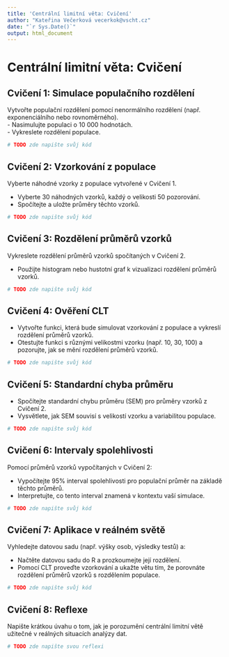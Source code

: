 ```yaml
---
title: 'Centrální limitní věta: Cvičení'
author: "Kateřina Večerková vecerkok@vscht.cz"
date: "`r Sys.Date()`"
output: html_document
---
```


# Centrální limitní věta: Cvičení

## Cvičení 1: Simulace populačního rozdělení
Vytvořte populační rozdělení pomocí nenormálního rozdělení (např. exponenciálního nebo rovnoměrného).  
- Nasimulujte populaci o 10 000 hodnotách.  
- Vykreslete rozdělení populace.

```r
# TODO zde napište svůj kód
```

## Cvičení 2: Vzorkování z populace

Vyberte náhodné vzorky z populace vytvořené v Cvičení 1.

* Vyberte 30 náhodných vzorků, každý o velikosti 50 pozorování.
* Spočítejte a uložte průměry těchto vzorků.

```r
# TODO zde napište svůj kód
```

## Cvičení 3: Rozdělení průměrů vzorků

Vykreslete rozdělení průměrů vzorků spočítaných v Cvičení 2.

* Použijte histogram nebo hustotní graf k vizualizaci rozdělení průměrů vzorků.

```r
# TODO zde napište svůj kód
```

## Cvičení 4: Ověření CLT

* Vytvořte funkci, která bude simulovat vzorkování z populace a vykreslí rozdělení průměrů vzorků.
* Otestujte funkci s různými velikostmi vzorku (např. 10, 30, 100) a pozorujte, jak se mění rozdělení průměrů vzorků.

```r
# TODO zde napište svůj kód
```

## Cvičení 5: Standardní chyba průměru

* Spočítejte standardní chybu průměru (SEM) pro průměry vzorků z Cvičení 2.
* Vysvětlete, jak SEM souvisí s velikostí vzorku a variabilitou populace.

```r
# TODO zde napište svůj kód
```

## Cvičení 6: Intervaly spolehlivosti

Pomocí průměrů vzorků vypočítaných v Cvičení 2:

* Vypočítejte 95% interval spolehlivosti pro populační průměr na základě těchto průměrů.
* Interpretujte, co tento interval znamená v kontextu vaší simulace.

```r
# TODO zde napište svůj kód
```

## Cvičení 7: Aplikace v reálném světě

Vyhledejte datovou sadu (např. výšky osob, výsledky testů) a:

* Načtěte datovou sadu do R a prozkoumejte její rozdělení.
* Pomocí CLT proveďte vzorkování a ukažte větu tím, že porovnáte rozdělení průměrů vzorků s rozdělením populace.

```r
# TODO zde napište svůj kód
```

## Cvičení 8: Reflexe

Napište krátkou úvahu o tom, jak je porozumění centrální limitní větě užitečné v reálných situacích analýzy dat.

```r
# TODO zde napište svou reflexi
```

